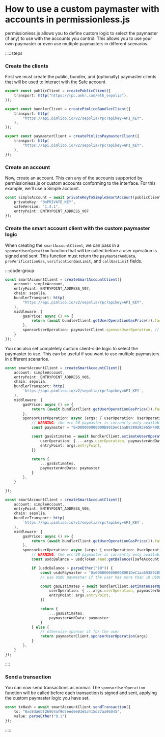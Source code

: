 # How to use a custom paymaster with accounts in permissionless.js

permissionless.js allows you to define custom logic to select the paymaster (if any) to use with the accounts you control. This allows you to use your own paymaster or even use multiple paymasters in different scenarios.

:::::steps

### Create the clients

First we must create the public, bundler, and (optionally) paymaster clients that will be used to interact with the Safe account.

```ts
export const publicClient = createPublicClient({
	transport: http("https://rpc.ankr.com/eth_sepolia"),
});

export const bundlerClient = createPimlicoBundlerClient({
	transport: http(
		"https://api.pimlico.io/v2/sepolia/rpc?apikey=API_KEY",
	),
});

export const paymasterClient = createPimlicoPaymasterClient({
	transport: http(
		"https://api.pimlico.io/v2/sepolia/rpc?apikey=API_KEY",
	),
});
```

### Create an account

Now, create an account. This can any of the accounts supported by permissionless.js or custom accounts conforming to the interface. For this example, we'll use a Simple account.

```ts
const simpleAccount = await privateKeyToSimpleSmartAccount(publicClient, {
	privateKey: "0xPRIVATE_KEY",
	safeVersion: "1.4.1",
	entryPoint: ENTRYPOINT_ADDRESS_V07
});
```

### Create the smart account client with the custom paymaster logic

When creating the `smartAccountClient`, we can pass in a `sponsorUserOperation` function that will be called before a user operation is signed and sent. This function must return the `paymasterAndData`, `preVerificationGas`, `verificationGasLimit`, and `callGasLimit` fields.

::::code-group

```ts [Pimlico Paymaster]
const smartAccountClient = createSmartAccountClient({
	account: simpleAccount,
	entryPoint: ENTRYPOINT_ADDRESS_V07,
	chain: sepolia,
	bundlerTransport: http(
		"https://api.pimlico.io/v2/sepolia/rpc?apikey=API_KEY",
	),
	middleware: {
		gasPrice: async () => {
			return (await bundlerClient.getUserOperationGasPrice()).fast // if using pimlico bundlers
		},
		sponsorUserOperation: paymasterClient.sponsorUserOperation, // optional
	}
});
```

You can also set completely custom client-side logic to select the paymaster to use. This can be useful if you want to use multiple paymasters in different scenarios.

```ts [ERC-20 Paymaster]
const smartAccountClient = createSmartAccountClient({
	account: simpleAccount,
	entryPoint: ENTRYPOINT_ADDRESS_V06,
	chain: sepolia,
	bundlerTransport: http(
		`https://api.pimlico.io/v2/sepolia/rpc?apikey=API_KEY`,
	),
	middleware: {
		gasPrice: async () => {
			return (await bundlerClient.getUserOperationGasPrice()).fast // if using pimlico bundlers
		},
		sponsorUserOperation: async (args: { userOperation: UserOperation, entryPoint: Address }) => {
			// WARNING: the erc-20 paymaster is currently only available for entrypoint v0.6
			const paymaster = "0x000000000009B901DeC1aaB9389285965F49D387" // usdc paymaster on mumbai

			const gasEstimates = await bundlerClient.estimateUserOperationGas({
				userOperation: { ...args.userOperation, paymasterAndData: paymaster },
				entryPoint: args.entryPoint,
			})

			return {
				...gasEstimates,
				paymasterAndData: paymaster
			}
		},
	}

});
```

```ts [Dynamic Paymaster Logic]
const smartAccountClient = createSmartAccountClient({
	account: simpleAccount,
	entryPoint: ENTRYPOINT_ADDRESS_V06,
	chain: sepolia,
	bundlerTransport: http(
		`https://api.pimlico.io/v1/sepolia/rpc?apikey=API_KEY`,
	),
	middleware: {
		gasPrice: async () => {
			return (await bundlerClient.getUserOperationGasPrice()).fast // if using pimlico bundlers
		},
		sponsorUserOperation: async (args: { userOperation: UserOperation, entryPoint: Address }) => {
			// WARNING: the erc-20 paymaster is currently only available for entrypoint v0.6
			const usdcBalance = usdcToken.read.getBalance([safeAccount.address]) // get the user's usdc token balance on mumbai

			if (usdcBalance > parseEther("10")) {
				const usdcPaymaster = "0x000000000009B901DeC1aaB9389285965F49D387" // usdc paymaster on mumbai
				// use USDC paymaster if the user has more than 10 USDC

				const gasEstimates = await bundlerClient.estimateUserOperationGas({
					userOperation: { ...args.userOperation, paymasterAndData: paymaster },
					entryPoint: args.entryPoint,
				})

				return {
					...gasEstimates,
					paymasterAndData: paymaster
				}
			} else {
				// otherwise sponsor it for the user
				return paymasterClient.sponsorUserOperation(args)
			}
		},
	}
});
```

::::

### Send a transaction

You can now send transactions as normal. The `sponsorUserOperation` function will be called before each transaction is signed and sent, applying the custom paymaster logic you have set.

```ts
const txHash = await smartAccountClient.sendTransaction({
	to: "0xd8da6bf26964af9d7eed9e03e53415d37aa96045",
	value: parseEther("0.1")
});
```

:::::